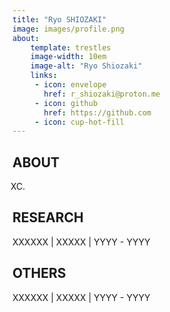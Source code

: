 ```yaml
---
title: "Ryo SHIOZAKI"
image: images/profile.png
about:
    template: trestles
    image-width: 10em
    image-alt: "Ryo Shiozaki"
    links:
     - icon: envelope
       href: r_shiozaki@proton.me
     - icon: github
       href: https://github.com
     - icon: cup-hot-fill
---
```


## ABOUT

XXXXXXXXX.

## RESEARCH

XXXXXX | XXXXX | YYYY - YYYY

## OTHERS

XXXXXX | XXXXX | YYYY - YYYY
